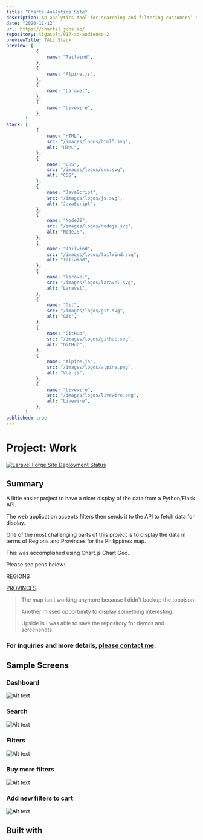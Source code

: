 ```yaml
---
title: "Charts Analytics Site"
description: An analytics tool for searching and filtering customers’ data.
date: "2020-11-12"
url: https://charts1.jcos.io/
repository: tigasoft/917-ad-audience-2
previewTitle: TALL Stack
preview: [
           {
               name: "Tailwind",
           },
           {
               name: "Alpine.js",
           },
           {
               name: "Laravel",
           },
           {
               name: "Livewire",
           },
       ]
stack: [
           {
               name: "HTML",
               src: "/images/logos/html5.svg",
               alt: "HTML",
           },
           {
               name: "CSS",
               src: "/images/logos/css.svg",
               alt: "CSS",
           },
           {
               name: "JavaScript",
               src: "/images/logos/js.svg",
               alt: "JavaScript",
           },
           {
               name: "NodeJS",
               src: "/images/logos/nodejs.svg",
               alt: "NodeJS",
           },
           {
               name: "Tailwind",
               src: "/images/logos/tailwind.svg",
               alt: "Tailwind",
           },
           {
               name: "laravel",
               src: "/images/logos/laravel.svg",
               alt: "Laravel",
           },
           {
               name: "Git",
               src: "/images/logos/git.svg",
               alt: "Git",
           },
           {
               name: "GitHub",
               src: "/images/logos/github.svg",
               alt: "GitHub",
           },
           {
               name: "Alpine.js",
               src: "/images/logos/alpine.png",
               alt: "Vue.js",
           },
           {
               name: "Livewire",
               src: "/images/logos/livewire.png",
               alt: "Livewire",
           },
       ]
published: true
---
```


# Project: Work


[![Laravel Forge Site Deployment Status](https://img.shields.io/endpoint?url=https%3A%2F%2Fforge.laravel.com%2Fsite-badges%2F7bec6da3-c81b-466d-8528-f2c8d77eff62&style=plastic)](https://forge.laravel.com/servers/733512/sites/2309313)


## Summary

A little easier project to have a nicer display of the data from a Python/Flask API.

The web application accepts filters then sends it to the API to fetch data for display.

One of the most challenging parts of this project is to display the data in terms of Regions and Provinces for the Philippines map.

This was accomplished using Chart.js Chart Geo.

Please see pens below:

[REGIONS](https://codepen.io/sudoist/pen/wvGmVRZ)

[PROVINCES](https://codepen.io/sudoist/pen/wvGmVRZ)

> The map isn't working anymore because I didn't backup the topojson.
>
> Another missed opportunity to display something interesting.
>
> Upside is I was able to save the repository for demos and screenshots.

### For inquiries and more details, [please contact me](https://projects.jcos.io/contact).


## Sample Screens

### Dashboard

![Alt text](https://res.cloudinary.com/langitlupakintoncloud/image/upload/v1712324003/projects.jcos.io/owscnnqdvmacfnqaqwpu.png "Dashboard")

### Search

![Alt text](https://res.cloudinary.com/langitlupakintoncloud/image/upload/v1712324002/projects.jcos.io/wyjirnwwvu0busz3qmnu.png "Search")

### Filters

![Alt text](https://res.cloudinary.com/langitlupakintoncloud/image/upload/v1712324002/projects.jcos.io/xdyesryl305okkzgn0bc.png "Filters")

### Buy more filters

![Alt text](https://res.cloudinary.com/langitlupakintoncloud/image/upload/v1712324003/projects.jcos.io/mfcqj5l609apxknmg3kb.png "Buy more filters")

### Add new filters to cart

![Alt text](https://res.cloudinary.com/langitlupakintoncloud/image/upload/v1712324003/projects.jcos.io/toyre8iejzhlnfomgo4a.png "Add new filters to cart")


## Built with
